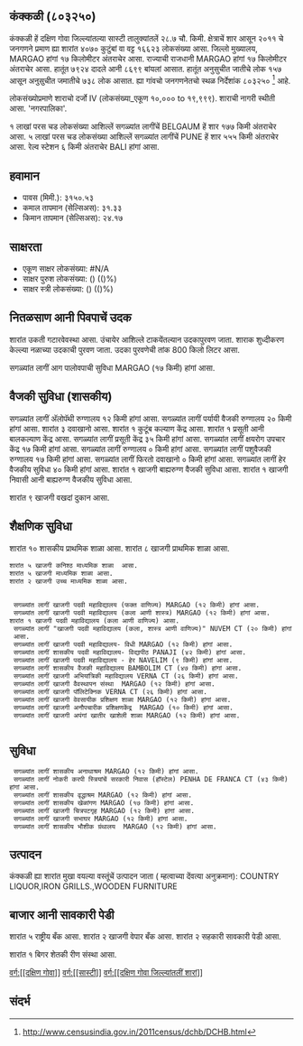 {{माहितीचौकट भारतीय न्यायक्षेत्र
|प्रकार=शार
|जनगणना २०११_स्थलनिर्देशांक=803250
|स्थानीक_नांव=कंक्कळी
|तालुका_नांव=सास्टी
|जिल्लो_नांव=दक्षिण गोवा
|राज्य_नांव =गोवा
|विभाग=
|जिल्लो =[[दक्षिण गोवा]]
|तालुका_नांवे =[[सास्टी]]
|लागींचें शार=[[BELGAUM]]
|अक्षांश=
|रेखांश=
|शोधक_स्थान =right
|क्षेत्रफळ_एकूण=28.7
|दर्या सपाटी पसून उंची=
|लोकसंख्या_एकूण=16623
|लोकसंख्या_वर्स=2011
|लोकसंख्या_घनत्व=579
|लोकसंख्या_पुरूश=7924
|लोकसंख्या_स्त्री=8699
|लिंग_गुणोत्तर=1097
|अधिकृत_भाशा=[[कोंकणी, मराठी]]
}}

== कंक्कळी (८०३२५०) ==

कंक्कळी हें दक्षिण गोवा जिल्ल्यांतल्या सास्टी तालुक्यांतलें २८.७ चौ. किमी. क्षेत्राचें शार आसून २०११ चे जनगणने प्रमाण ह्या शारांत ४०७० कुटुंबां वा वट्ट १६६२३ लोकसंख्या आसा. जिल्लो मुख्यालय, MARGAO हांगां १७ किलोमीटर अंतराचेर आसा. राज्याची राजधानी MARGAO हांगां १७ किलोमीटर अंतराचेर आसा.   हातूंत ७९२४ दादले आनी ८६९९ बांयलां आसात. हातूंत अनुसुचीत जातीचे लोक १५७ आसून अनुसुचीत जमातीचे ७३८ लोक आसात. ह्या गांवचो जनगणनेतचो स्थळ निर्देशांक ८०३२५०  <ref>http://www.censusindia.gov.in/2011census/dchb/DCHB.html</ref> आहे.

लोकसंख्योप्रमाणे शाराचो दर्जो IV (लोकसंख्या_एकूण १०,००० to १९,९९९).
शाराची नागरी स्थीती आसा. 'नगरपालिका'.

१  लाखां परस चड लोकसंख्या आशिल्लें सगळ्यांत लागींचें BELGAUM हें शार १७७ किमी अंतराचेर आसा. ५  लाखां परस चड लोकसंख्या आशिल्लें सगळ्यांत लागींचें PUNE हें शार ५५५ किमी अंतराचेर आसा. रेल्व स्टेशन ६ किमी अंतराचेर BALI हांगां आसा.


== हवामान ==  
* पावस (मिमी.): ३१५०.५३ 
* कमाल तापमान (सेल्सिअस): ३१.३३
* किमान तापमान (सेल्सिअस): २४.१७


== साक्षरता ==  
* एकूण साक्षर लोकसंख्या: #N/A
* साक्षर पुरुश लोकसंख्या: () (()%)
* साक्षर स्त्री लोकसंख्या: () (()%)


== नितळसाण आनी पिवपाचें उदक ==  
शारांत उकती गटारवेवस्था आसा.
उंचायेर आशिल्ले टाकयेंतल्यान उदकापुरवण जाता. शाराक शुध्दीकरण केल्ल्या नळाच्या उदकाची पुरवण जाता. उदका पुरवणेची तांक 800 किलो लिटर आसा.

सगळ्यांत लागीं आग पालोवपाची सुविधा MARGAO (१७ किमी) हांगां आसा.


== वैजकी सुविधा (शासकीय) ==
सगळ्यांत लागीं अ‍ॅलोपॅथी रुग्णालय १२ किमी हांगां आसा.
सगळ्यांत लागीं पर्यायी वैजकी रुग्णालय २० किमी हांगां आसा.
शारांत ३ दवाखानो आसा.
﻿शारांत १ कुटूंब कल्याण केंद्र आसा.
﻿शारांत १ प्रसूती आनी बालकल्याण केंद्र आसा.
सगळ्यांत लागीं प्रसूती केंद्र ३५ किमी हांगां आसा.
सगळ्यांत लागीं क्षयरोग उपचार केंद्र  १७ किमी हांगां आसा.
सगळ्यांत लागीं रुग्णालय ० किमी हांगां आसा.
सगळ्यांत लागीं पशुवैजकी रुग्णालय  १७ किमी हांगां आसा.
सगळ्यांत लागीं फिरतो दवाखानो ० किमी हांगां आसा.
सगळ्यांत लागीं हेर वैजकीय सुविधा ४० किमी हांगां आसा.
﻿शारांत १ खाजगी बाह्यरुग्ण वैजकी सुविधा आसा.
﻿शारांत १ खाजगी निवासी आनी बाह्यरुग्ण वैजकीय सुविधा आसा.

शारांत ९ खाजगी वखदां दुकान आसा.


== शैक्षणिक सुविधा ==
शारांत १० शासकीय प्राथमिक शाळा आसा. शारांत ८ खाजगी प्राथमिक शाळा आसा. 
 शारांत ५ खाजगी कनिश्ठ माध्यमिक शाळा  आसा.  
 शारांत ५ खाजगी माध्यमिक शाळा आसा.  
 शारांत २ खाजगी उच्च माध्यमिक शाळा आसा.  
   
   
  सगळ्यांत लागीं खाजगी पदवी महाविद्यालय (फक्त वाणिज्य) MARGAO (१२ किमी) हांगां आसा.
  सगळ्यांत लागीं खाजगी पदवी महाविद्यालय (कला आणी शास्त्र) MARGAO (१२ किमी) हांगां आसा.
 ﻿शारांत १ खाजगी पदवी महाविद्यालय (कला आणी वाणिज्य) आसा.  
  सगळ्यांत लागीं "खाजगी पदवी महाविद्यालय (कला, शास्त्र आणी वाणिज्य)" NUVEM CT (२० किमी) हांगां आसा.
  सगळ्यांत लागीं खाजगी पदवी महाविद्यालय- विधी MARGAO (१२ किमी) हांगां आसा.
  सगळ्यांत लागीं शासकीय पदवी महाविद्यालय- विद्यापीठ PANAJI (४२ किमी) हांगां आसा.
  सगळ्यांत लागीं खाजगी पदवी महाविद्यालय - हेर NAVELIM (९ किमी) हांगां आसा.
  सगळ्यांत लागीं शासकीय वैजकी महाविद्यालय BAMBOLIM CT (४७ किमी) हांगां आसा.
  सगळ्यांत लागीं खाजगी अभियांत्रिकी महाविद्यालय VERNA CT (२६ किमी) हांगां आसा.
  सगळ्यांत लागीं खाजगी वैवस्थापन संस्था  MARGAO (१२ किमी) हांगां आसा.
  सगळ्यांत लागीं खाजगी पॉलिटेक्निक VERNA CT (२६ किमी) हांगां आसा.
  सगळ्यांत लागीं खाजगी वेवसायीक प्रशिक्षण शाळा MARGAO (१२ किमी) हांगां आसा.
  सगळ्यांत लागीं खाजगी अनौपचारीक प्रशिक्षणकेंद्र  MARGAO (१० किमी) हांगां आसा.
  सगळ्यांत लागीं खाजगी अपंगां खातीर खाशेली शाळा MARGAO (१२ किमी) हांगां आसा.
   


== सुविधा ==
  सगळ्यांत लागीं शासकीय अनाथाश्रम MARGAO (१२ किमी) हांगां आसा.
  सगळ्यांत लागीं नोकरी करपी स्त्रियांचें सरकारी निवास (हॉस्टेल) PENHA DE FRANCA CT (४३ किमी) हांगां आसा.
  सगळ्यांत लागीं शासकीय वृद्धाश्रम MARGAO (१२ किमी) हांगां आसा.
  सगळ्यांत लागीं शासकीय खेळांगण MARGAO (१७ किमी) हांगां आसा.
  सगळ्यांत लागीं खाजगी चित्रपटगृह MARGAO (१२ किमी) हांगां आसा.
  सगळ्यांत लागीं खाजगी सभाघर MARGAO (१२ किमी) हांगां आसा.
  सगळ्यांत लागीं शासकीय भौशीक ग्रंथालय  MARGAO (१२ किमी) हांगां आसा.


== उत्पादन ==
कंक्कळी ह्या शारांत मुखा वयल्या वस्तूंचें उत्पादन जाता ( म्हत्वाच्या देंवत्या अनुक्रमान): COUNTRY LIQUOR,IRON GRILLS.,WOODEN FURNITURE


== बाजार आनी सावकारी पेडी  ==
शारांत ५ राष्ट्रीय बँक आसा.
शारांत २ खाजगी वेपार बँक आसा.
शारांत २ सहकारी सावकारी पेडी  आसा.

﻿शारांत १ बिगर शेतकी रीण संस्था आसा.



[[वर्ग:[[दक्षिण गोवा]]]]
[[वर्ग:[[सास्टी]]]]
[[वर्ग:[[दक्षिण गोवा जिल्ल्यांतलीं शारां]]]]


== संदर्भ ==
 


